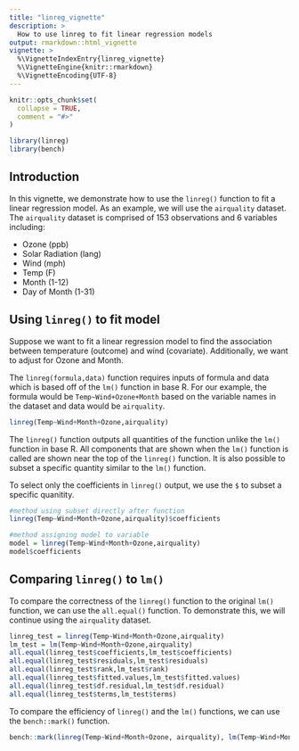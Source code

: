 ```yaml
---
title: "linreg_vignette"
description: >
  How to use linreg to fit linear regression models
output: rmarkdown::html_vignette
vignette: >
  %\VignetteIndexEntry{linreg_vignette}
  %\VignetteEngine{knitr::rmarkdown}
  %\VignetteEncoding{UTF-8}
---
```


```r
knitr::opts_chunk$set(
  collapse = TRUE,
  comment = "#>"
)
```

```r
library(linreg)
library(bench)
```

## Introduction

In this vignette, we demonstrate how to use the `linreg()` function to fit a linear regression model. As an example, we will use the `airquality` dataset. The `airquality` dataset is comprised of 153 observations and 6 variables including:

-   Ozone (ppb)
-   Solar Radiation (lang)
-   Wind (mph)
-   Temp (F)
-   Month (1-12)
-   Day of Month (1-31)

## Using `linreg()` to fit model

Suppose we want to fit a linear regression model to find the association between temperature (outcome) and wind (covariate). Additionally, we want to adjust for Ozone and Month.

The `linreg(formula,data)` function requires inputs of formula and data which is based off of the `lm()` function in base R. For our example, the formula would be `Temp~Wind+Ozone+Month` based on the variable names in the dataset and data would be `airquality`.

```r
linreg(Temp~Wind+Month+Ozone,airquality)
```

The `linreg()` function outputs all quantities of the function unlike the `lm()` function in base R. All components that are shown when the `lm()` function is called are shown near the top of the `linreg()` function. It is also possible to subset a specific quantity similar to the `lm()` function.

To select only the coefficients in `linreg()` output, we use the `$` to subset a specific quanitity.

```r
#method using subset directly after function
linreg(Temp~Wind+Month+Ozone,airquality)$coefficients

#method assigning model to variable
model = linreg(Temp~Wind+Month+Ozone,airquality)
model$coefficients

```



## Comparing `linreg()` to `lm()`

To compare the correctness of the `linreg()` function to the original `lm()` function, we can use the `all.equal()` function. To demonstrate this, we will continue using the `airquality` dataset.

```r
linreg_test = linreg(Temp~Wind+Month+Ozone,airquality)
lm_test = lm(Temp~Wind+Month+Ozone,airquality)
all.equal(linreg_test$coefficients,lm_test$coefficients)
all.equal(linreg_test$residuals,lm_test$residuals)
all.equal(linreg_test$rank,lm_test$rank)
all.equal(linreg_test$fitted.values,lm_test$fitted.values)
all.equal(linreg_test$df.residual,lm_test$df.residual)
all.equal(linreg_test$terms,lm_test$terms)
```

To compare the efficiency of `linreg()` and the `lm()` functions, we can use the `bench::mark()` function.

```r
bench::mark(linreg(Temp~Wind+Month+Ozone, airquality), lm(Temp~Wind+Month+Ozone,airquality), check = FALSE)
```












